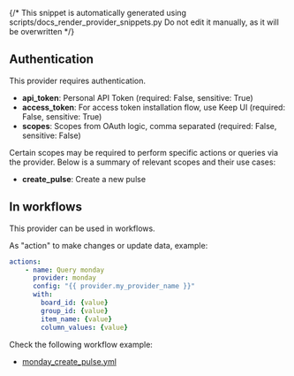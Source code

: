 {/* This snippet is automatically generated using scripts/docs_render_provider_snippets.py
Do not edit it manually, as it will be overwritten */}

## Authentication
This provider requires authentication.
- **api_token**: Personal API Token (required: False, sensitive: True)
- **access_token**: For access token installation flow, use Keep UI (required: False, sensitive: True)
- **scopes**: Scopes from OAuth logic, comma separated (required: False, sensitive: False)

Certain scopes may be required to perform specific actions or queries via the provider. Below is a summary of relevant scopes and their use cases:
- **create_pulse**: Create a new pulse  



## In workflows

This provider can be used in workflows.



As "action" to make changes or update data, example:
```yaml
actions:
    - name: Query monday
      provider: monday
      config: "{{ provider.my_provider_name }}"
      with:
        board_id: {value}
        group_id: {value}
        item_name: {value}
        column_values: {value}
```




Check the following workflow example:
- [monday_create_pulse.yml](https://github.com/keephq/keep/blob/main/examples/workflows/monday_create_pulse.yml)
